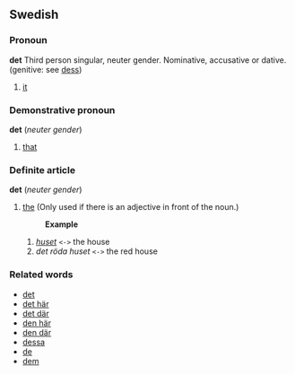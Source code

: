 ==Swedish==
===Pronoun===
'''det''' Third person singular, neuter gender. Nominative, accusative or dative. (genitive: see [[dess]])
# [[it]]

===Demonstrative pronoun===
'''det''' (''neuter gender'')
# [[that]]

===Definite article===
'''det''' (''neuter gender'')
# [[the]] (Only used if there is an adjective in front of the noun.)
#:'''Example'''
## ''[[huset]]'' <tt><-></tt> the house
## ''det röda huset'' <tt><-></tt> the red house


===Related words===
*[[det]]
*[[det här]]
*[[det där]]
*[[den här]]
*[[den där]]
*[[dessa]]
*[[de]]
*[[dem]]